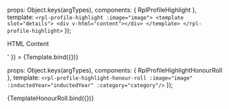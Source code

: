 
<Meta title="Organisms/Profile" />

  props: Object.keys(argTypes),
  components: { RplProfileHighlight },
  template: `
    <rpl-profile-highlight :image="image">
      <template slot="details">
        <div v-html="content"></div>
      </template>
    </rpl-profile-highlight>
  `
});

<Canvas>
  <Story
    name="Profile highlight"
    args={{
      image: 'http://placehold.it/156x156',
      content: '<p>HTML Content</p>'
    }}
  >
    {Template.bind({})}
  </Story>
</Canvas>

<ArgsTable of={RplProfileHighlight} />

  props: Object.keys(argTypes),
  components: { RplProfileHighlightHonourRoll },
  template: `<rpl-profile-highlight-honour-roll :image="image" :inductedYear="inductedYear" :category="category"/>`
});

<Canvas>
  <Story
    name="Profile highlight honour roll"
    args={{
      image: 'http://placehold.it/156x156',
      inductedYear: '2018',
      category: 'Local Champion'
    }}
  >
    {TemplateHonourRoll.bind({})}
  </Story>
</Canvas>

<ArgsTable of={RplProfileHighlightHonourRoll} />
